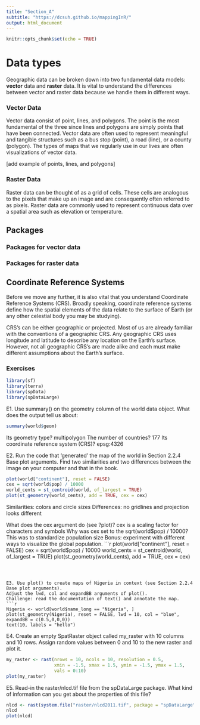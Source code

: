 ```yaml
---
title: "Section_A"
subtitle: "https://dcsuh.github.io/mappingInR/"
output: html_document
---
```


```r
knitr::opts_chunk$set(echo = TRUE)
```


# Data types

Geographic data can be broken down into two fundamental data models: **vector** data and **raster** data. It is vital to understand the differences between vector and raster data because we handle them in different ways.

### Vector Data

Vector data consist of point, lines, and polygons. The point is the most fundamental of the three since lines and polygons are simply points that have been connected. Vector data are often used to represent meaningful and tangible structures such as a bus stop (point), a road (line), or a county (polygon). The types of maps that we regularly use in our lives are often visualizations of vector data.

[add example of points, lines, and polygons]


### Raster Data

Raster data can be thought of as a grid of cells. These cells are analogous to the pixels that make up an image and are consequently often referred to as pixels. Raster data are commonly used to represent continuous data over a spatial area such as elevation or temperature. 


## Packages

### Packages for vector data

### Packages for raster data


## Coordinate Reference Systems

Before we move any further, it is also vital that you understand Coordinate Reference Systems (CRS). Broadly speaking, coordinate reference systems define how the spatial elements of the data relate to the surface of Earth (or any other celestial body you may be studying).

CRS's can be either geographic or projected. Most of us are already familiar with the conventions of a geographic CRS. Any geographic CRS uses longitude and latitude to describe any location on the Earth's surface. However, not all geographic CRS's are made alike and each must make different assumptions about the Earth's surface. 



### Exercises

```r
library(sf)
library(terra)
library(spData)
library(spDataLarge)
```


E1. Use summary() on the geometry column of the world data object. What does the output tell us about:

```r
summary(world$geom)
```


Its geometry type? multipolygon
The number of countries? 177
Its coordinate reference system (CRS)? epsg:4326


E2. Run the code that ‘generated’ the map of the world in Section 2.2.4 Base plot arguments. Find two similarities and two differences between the image on your computer and that in the book.

```r
plot(world["continent"], reset = FALSE)
cex = sqrt(world$pop) / 10000
world_cents = st_centroid(world, of_largest = TRUE)
plot(st_geometry(world_cents), add = TRUE, cex = cex)
```
Similarities: colors and circle sizes
Differences: no gridlines and projection looks different

What does the cex argument do (see ?plot)? cex is a scaling factor for characters and symbols
Why was cex set to the sqrt(world$pop) / 10000? This was to standardize population size
Bonus: experiment with different ways to visualize the global population.
```r
plot(world["continent"], reset = FALSE)
cex = sqrt(world$pop) / 10000
world_cents = st_centroid(world, of_largest = TRUE)
plot(st_geometry(world_cents), add = TRUE, cex = cex)
```



E3. Use plot() to create maps of Nigeria in context (see Section 2.2.4 Base plot arguments).
Adjust the lwd, col and expandBB arguments of plot().
Challenge: read the documentation of text() and annotate the map.
```r
Nigeria <- world[world$name_long == "Nigeria", ]
plot(st_geometry(Nigeria), reset = FALSE, lwd = 10, col = "blue", expandBB = c(0.5,0,0,0))
text(10, labels = "hello")
```



E4. Create an empty SpatRaster object called my_raster with 10 columns and 10 rows. Assign random values between 0 and 10 to the new raster and plot it.
```r
my_raster <- rast(nrows = 10, ncols = 10, resolution = 0.5, 
                  xmin = -1.5, xmax = 1.5, ymin = -1.5, ymax = 1.5,
                  vals = 0:10)
plot(my_raster)
```



E5. Read-in the raster/nlcd.tif file from the spDataLarge package. What kind of information can you get about the properties of this file?
```r
nlcd <- rast(system.file("raster/nlcd2011.tif", package = "spDataLarge"))
nlcd
plot(nlcd)
```

